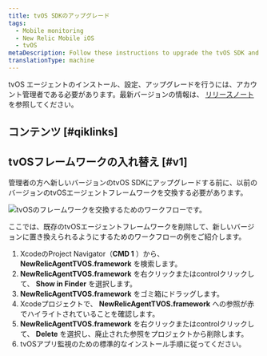 ```yaml
---
title: tvOS SDKのアップグレード
tags:
  - Mobile monitoring
  - New Relic Mobile iOS
  - tvOS
metaDescription: Follow these instructions to upgrade the tvOS SDK and get the latest in mobile monitoring functionality
translationType: machine
---
```



tvOS エージェントのインストール、設定、アップグレードを行うには、アカウント管理者である必要があります。最新バージョンの情報は、 [リリースノート](/docs/releases/ios) を参照してください。

## コンテンツ [#qiklinks]

## tvOSフレームワークの入れ替え [#v1]

管理者の方へ新しいバージョンのtvOS SDKにアップグレードする前に、以前のバージョンのtvOSエージェントフレームワークを交換する必要があります。

<img
  title="Mobile_tvOS_replace-framework.png"
  alt="tvOSのフレームワークを交換するためのワークフローです。"
  src={mobileTvOsReplaceFramework1}
/>

<figcaption>
  ここでは、既存のtvOSエージェントフレームワークを削除して、新しいバージョンに置き換えられるようにするためのワークフローの例をご紹介します。
</figcaption>

1. XcodeのProject Navigator（**CMD 1** ）から、 **NewRelicAgentTVOS.framework** を検索します。
2. **NewRelicAgentTVOS.framework** を右クリックまたはcontrolクリックして、 **Show in Finder** を選択します。
3. **NewRelicAgentTVOS.framework** をゴミ箱にドラッグします。
4. Xcodeプロジェクトで、 **NewRelicAgentTVOS.framework** への参照が赤でハイライトされていることを確認します。
5. **NewRelicAgentTVOS.framework** を右クリックまたはcontrolクリックして、 **Delete** を選択し、廃止された参照をプロジェクトから削除します。
6. tvOSアプリ監視のための標準的なインストール手順に従ってください。
